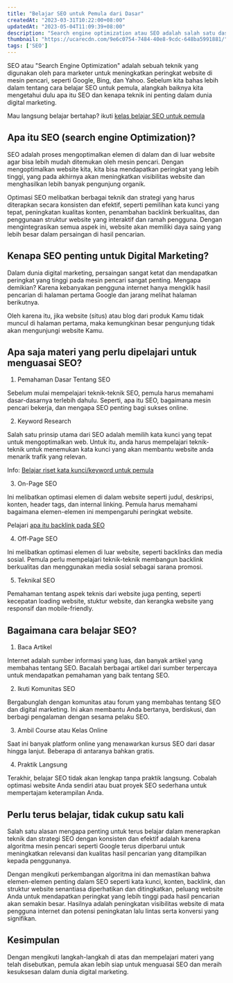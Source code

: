 ```yaml
---
title: "Belajar SEO untuk Pemula dari Dasar"
createdAt: "2023-03-31T10:22:00+08:00"
updatedAt: "2023-05-04T11:09:39+08:00"
description: "Search engine optimization atau SEO adalah salah satu dasar penting dari digital marketing. Berikut bagaimana dan apa yang harus dipelajari"
thumbnail: "https://ucarecdn.com/9e6c0754-7484-40e8-9cdc-648ba5991881/"
tags: ['SEO']
---
```

SEO atau "Search Engine Optimization" adalah sebuah teknik yang digunakan oleh para marketer untuk meningkatkan peringkat website di mesin pencari, seperti Google, Bing, dan Yahoo. Sebelum kita bahas lebih dalam tentang cara belajar SEO untuk pemula, alangkah baiknya kita mengetahui dulu apa itu SEO dan kenapa teknik ini penting dalam dunia digital marketing.

Mau langsung belajar bertahap? ikuti [kelas belajar SEO untuk pemula](https://warungcopy.id/belajar/seo)

## Apa itu SEO (search engine Optimization)?

SEO adalah proses mengoptimalkan elemen di dalam dan di luar website agar bisa lebih mudah ditemukan oleh mesin pencari. Dengan mengoptimalkan website kita, kita bisa mendapatkan peringkat yang lebih tinggi, yang pada akhirnya akan meningkatkan visibilitas website dan menghasilkan lebih banyak pengunjung organik.

Optimasi SEO melibatkan berbagai teknik dan strategi yang harus diterapkan secara konsisten dan efektif, seperti pemilihan kata kunci yang tepat, peningkatan kualitas konten, penambahan backlink berkualitas, dan penggunaan struktur website yang interaktif dan ramah pengguna. Dengan mengintegrasikan semua aspek ini, website akan memiliki daya saing yang lebih besar dalam persaingan di hasil pencarian.

## Kenapa SEO penting untuk Digital Marketing?

Dalam dunia digital marketing, persaingan sangat ketat dan mendapatkan peringkat yang tinggi pada mesin pencari sangat penting. Mengapa demikian? Karena kebanyakan pengguna internet hanya mengklik hasil pencarian di halaman pertama Google dan jarang melihat halaman berikutnya.

Oleh karena itu, jika website (situs) atau blog dari produk Kamu tidak muncul di halaman pertama, maka kemungkinan besar pengunjung tidak akan mengunjungi website Kamu.

## Apa saja materi yang perlu dipelajari untuk menguasai SEO?

1. Pemahaman Dasar Tentang SEO

Sebelum mulai mempelajari teknik-teknik SEO, pemula harus memahami dasar-dasarnya terlebih dahulu. Seperti, apa itu SEO, bagaimana mesin pencari bekerja, dan mengapa SEO penting bagi sukses online.

2. Keyword Research

Salah satu prinsip utama dari SEO adalah memilih kata kunci yang tepat untuk mengoptimalkan web. Untuk itu, anda harus mempelajari teknik-teknik untuk menemukan kata kunci yang akan membantu website anda menarik trafik yang relevan.

Info: [Belajar riset kata kunci/keyword untuk pemula](/blog/belajar-dasar-keyword-pada-seo-untuk-pemula)

3. On-Page SEO

Ini melibatkan optimasi elemen di dalam website seperti judul, deskripsi, konten, header tags, dan internal linking. Pemula harus memahami bagaimana elemen-elemen ini mempengaruhi peringkat website.

Pelajari [apa itu backlink pada SEO](/blog/mengenal-apa-itu-backlink-dan-pentingnya-untuk-seo)

4. Off-Page SEO

Ini melibatkan optimasi elemen di luar website, seperti backlinks dan media sosial. Pemula perlu mempelajari teknik-teknik membangun backlink berkualitas dan menggunakan media sosial sebagai sarana promosi.

5. Teknikal SEO

Pemahaman tentang aspek teknis dari website juga penting, seperti kecepatan loading website, stuktur website, dan kerangka website yang responsif dan mobile-friendly.

## Bagaimana cara belajar SEO?

1. Baca Artikel

Internet adalah sumber informasi yang luas, dan banyak artikel yang membahas tentang SEO. Bacalah berbagai artikel dari sumber terpercaya untuk mendapatkan pemahaman yang baik tentang SEO.

2. Ikuti Komunitas SEO

Bergabunglah dengan komunitas atau forum yang membahas tentang SEO dan digital marketing. Ini akan membantu Anda bertanya, berdiskusi, dan berbagi pengalaman dengan sesama pelaku SEO.

3. Ambil Course atau Kelas Online

Saat ini banyak platform online yang menawarkan kursus SEO dari dasar hingga lanjut. Beberapa di antaranya bahkan gratis.

4. Praktik Langsung

Terakhir, belajar SEO tidak akan lengkap tanpa praktik langsung. Cobalah optimasi website Anda sendiri atau buat proyek SEO sederhana untuk mempertajam keterampilan Anda.

## Perlu terus belajar, tidak cukup satu kali

Salah satu alasan mengapa penting untuk terus belajar dalam menerapkan teknik dan strategi SEO dengan konsisten dan efektif adalah karena algoritma mesin pencari seperti Google terus diperbarui untuk meningkatkan relevansi dan kualitas hasil pencarian yang ditampilkan kepada penggunanya.

Dengan mengikuti perkembangan algoritma ini dan memastikan bahwa elemen-elemen penting dalam SEO seperti kata kunci, konten, backlink, dan struktur website senantiasa diperhatikan dan ditingkatkan, peluang website Anda untuk mendapatkan peringkat yang lebih tinggi pada hasil pencarian akan semakin besar. Hasilnya adalah peningkatan visibilitas website di mata pengguna internet dan potensi peningkatan lalu lintas serta konversi yang signifikan.

## Kesimpulan

Dengan mengikuti langkah-langkah di atas dan mempelajari materi yang telah disebutkan, pemula akan lebih siap untuk menguasai SEO dan meraih kesuksesan dalam dunia digital marketing.